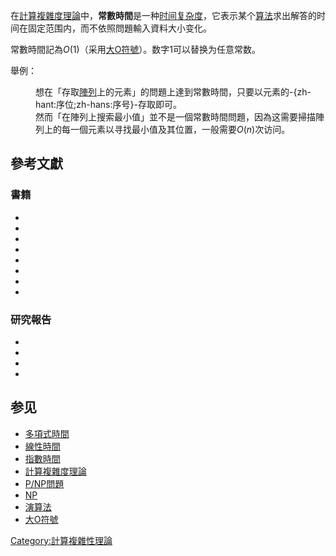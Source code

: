 {{noteTA
|G1=IT
}}

在[[計算複雜度理論|計算複雜度理論]]中，'''常數時間'''是一种[[时间复杂度|时间复杂度]]，它表示某个[[算法|算法]]求出解答的时间在固定范围内，而不依照問題輸入資料大小变化。

常數時間記為<math>O(1)</math>（采用[[大O符號|大O符號]]）。数字1可以替换为任意常数。

舉例：
:想在「存取[[陣列|陣列]]上的元素」的問題上達到常數時間，只要以元素的-{zh-hant:序位;zh-hans:序号}-存取即可。
:然而「在陣列上搜索最小值」並不是一個常數時間問題，因為这需要掃描陣列上的每一個元素以寻找最小值及其位置，一般需要<math>O(n)</math>次访问。

==參考文獻==
{{Refbegin|2}}

===書籍===
*{{Citation
| last1=Arora
| first1=Sanjeev
| authorlink1=Sanjeev Arora
| last2=Barak
| first2=Boaz
| title=Computational Complexity: A Modern Approach
| url=http://www.cs.princeton.edu/theory/complexity/
| publisher=[[Cambridge_University_Press|Cambridge]]
| year=2009
| isbn=978-0-521-42426-4
| zbl=1193.68112
| accessdate=2018-01-19
| archive-date=2021-03-20
| archive-url=https://web.archive.org/web/20210320063128/https://theory.cs.princeton.edu/complexity/
| dead-url=no
}}
* {{Citation
| last1=Downey
| first1=Rod
| last2=Fellows
| first2=Michael
| authorlink2=Michael Fellows
| title=Parameterized complexity
| url=https://www.springer.com/sgw/cda/frontpage/0,11855,5-0-22-1519914-0,00.html?referer=www.springer.de%2Fcgi-bin%2Fsearch_book.pl%3Fisbn%3D0-387-94883-X
| publisher=[[Springer-Verlag|Springer-Verlag]]
| location=Berlin, New York
| year=1999
}}
* {{citation
| last=Du
| first=Ding-Zhu
| author2=Ko, Ker-I
| title=Theory of Computational Complexity
| publisher=[[John_Wiley_&_Sons|John Wiley & Sons]]
| year=2000
| isbn=978-0-471-34506-0
}}
* {{Garey-Johnson}}
* {{Citation
| last = Goldreich
| first = Oded
| authorlink = Oded Goldreich
| url = http://www.wisdom.weizmann.ac.il/~oded/cc-book.html
| title = Computational Complexity: A Conceptual Perspective
| publisher = Cambridge University Press
| year = 2008
| accessdate = 2018-01-19
| archive-date = 2021-11-08
| archive-url = https://web.archive.org/web/20211108192437/https://www.wisdom.weizmann.ac.il/~oded/cc-book.html
}}
* {{Citation
| editor1-last=van Leeuwen
| editor1-first=Jan
| editor1-link = Jan van Leeuwen
| title=Handbook of theoretical computer science (vol. A): algorithms and complexity
| publisher=[[MIT_Press|MIT Press]]
| isbn=978-0-444-88071-0
| year=1990
}}
* {{citation
 | last = Papadimitriou
 | first = Christos
 | authorlink = Christos Papadimitriou
 | title = Computational Complexity
 | edition = 1st
 | year = 1994
 | publisher = Addison Wesley
 | isbn = 0-201-53082-1
}}
* {{Citation
|last=Sipser
|first=Michael
|authorlink=Michael Sipser
|title=[[Introduction_to_the_Theory_of_Computation|Introduction to the Theory of Computation]]
|edition=2nd
|year=2006
|publisher=[[Thomson_Learning|Thomson Course Technology]]
|location=USA
|isbn=0-534-95097-3
}}

===研究報告===
* {{Citation | last1=Khalil | first1=Hatem | last2=Ulery | first2=Dana | author2-link=Dana Ulery | title=A Review of Current Studies on Complexity of Algorithms for Partial Differential Equations | publisher=ACM '76 Proceedings of the 1976 Annual Conference | year=1976 | pages=197 | url = http://portal.acm.org/citation.cfm?id=800191.805573 | doi=10.1145/800191.805573 | journal=Proceedings of the annual conference on - ACM 76}}
* {{Citation | last1=Cook | first1=Stephen | author1-link=Stephen Cook | title=An overview of computational complexity | publisher=ACM | year=1983 | journal=Commun. ACM | issn=0001-0782 | volume=26 | issue=6 | pages=400–408 | doi=10.1145/358141.358144 | url=http://www.europrog.ru/paper/sc1982e.pdf | access-date=2018-01-19 | archive-url=https://web.archive.org/web/20180722003012/http://www.europrog.ru/paper/sc1982e.pdf | archive-date=2018-07-22 | dead-url=yes }}
* {{Citation | last1=Fortnow | first1=Lance | last2=Homer | first2=Steven | title=A Short History of Computational Complexity | year=2003 | journal=Bulletin of the EATCS | volume=80 | pages=95–133 | url=http://people.cs.uchicago.edu/~fortnow/papers/history.pdf | accessdate=2018-01-19 | archive-date=2021-03-20 | archive-url=https://web.archive.org/web/20210320063124/http://people.cs.uchicago.edu/~fortnow/papers/history.pdf | dead-url=no }}
* {{Citation | last1=Mertens | first1=Stephan | title=Computational Complexity for Physicists | publisher=IEEE Educational Activities Department | location=Piscataway, NJ, USA | year=2002 | journal=Computing in Science and Eng. | issn=1521-9615 | volume=4 | issue=3 | pages=31–47 | doi=10.1109/5992.998639 | arxiv=cond-mat/0012185}}
{{refend}}

==参见==
{{div col|cols=2}}
*[[多項式時間|多項式時間]]
*[[線性時間|線性時間]]
*[[指數時間|指數時間]]
*[[計算複雜度理論|計算複雜度理論]]
*[[P/NP問題|P/NP問題]]
*[[NP_(複雜度)|NP]]
*[[演算法|演算法]]
*[[大O符號|大O符號]]
{{div col end}}

[[Category:計算複雜性理論|Category:計算複雜性理論]]
